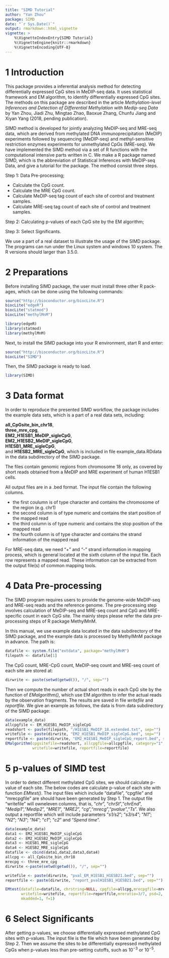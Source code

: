 ```yaml
---
title: "SIMD Tutorial"
author: "Yan Zhou"
package: SIMD
date: "`r Sys.Date()`"
output: rmarkdown::html_vignette
vignette: >
    %\VignetteIndexEntry{SIMD Tutorial}
    %\VignetteEngine{knitr::rmarkdown}
    %\VignetteEncoding{UTF-8}
---
```



# 1 Introduction
This package provides a inferential analysis method 
for detecting differentially expressed CpG sites in MeDIP-seq data. It uses 
statistical framework and EM algorithm, to identify differentially expressed 
CpG sites. The methods on this package are described in the article 
*Methylation-level Inferences and Detection of Differential Methylation 
with Medip-seq Data* by Yan Zhou, Jiadi Zhu, Mingtao Zhao, Baoxue Zhang, 
Chunfu Jiang and Xiyan Yang (2018, pending publication).

SIMD method is developed for jointly analyzing MeDIP-seq and MRE-seq data, 
which are derived from methylated DNA immunoprecipitation (MeDIP) experiments
followed by sequencing (MeDIP-seq) and methyl-sensitive restriction enzymes
experiments for unmethylated CpGs (MRE-seq). We have implemented the
SIMD method via a set of R functions with the computational intensive parts
written in C. We make a R package named SIMD, which is the abbreviation of 
Statistical Inferences with MeDIP-seq Data, and give a tutorial for
the package. The method consist three steps.

Step 1: Data Pre-processing;  

* Calculate the CpG count.   
* Calculate the MRE CpG count.  
* Calculate MeDIP-seq tag count of each site of control and treatment samples.  
* Calculate MRE-seq tag count of each site of control and treatment samples.

Step 2: Calculating p-values of each CpG site by the EM algorithm;

Step 3: Select Significants.

We use a part of a real dataset to illustrate the usage of the SIMD package.
The programs can run under the Linux system and windows 10 system. The
R versions should larger than 3.5.0.

# 2 Preparations
Before installing SIMD package, the user must install three other R pack-
ages, which can be done using the following commands:
```r
source("http://bioconductor.org/biocLite.R")
biocLite("edgeR")
biocLite("statmod")
biocLite("methylMnM")

library(edgeR)
library(statmod)
library(methylMnM)
```
Next, to install the SIMD package into your R environment, start R and
enter:
```r
source("http://bioconductor.org/biocLite.R")
biocLite("SIMD")
```
Then, the SIMD package is ready to load.
```r
library(SIMD)
```

# 3 Data format
In order to reproduce the presented SIMD workflow, the package includes the 
example data sets, which is a part of a real data sets, including:  

**all_CpGsite_bin_chr18**,  
**three_mre_cpg**,  
**EM2_H1ESB1_MeDIP_sigleCpG**,  
**EM2_H1ESB2_MeDIP_sigleCpG**,  
**H1ESB1_MRE_sigleCpG**,  
and **H1ESB2_MRE_sigleCpG**, which is included in file example_data.RDdata in 
the data subdirectory of the SIMD package.

The files contain genomic regions from chromosome 18 only, as covered by
short reads obtained from a MeDIP and MRE experiment of human H1ESB1
cells.

All output files are in a .bed format. The input file contain the
following columns.  

* the first coulumn is of type character and contains the chromosome of the
region (e.g. chr1)  
* the second column is of type numeric and contains the start position of
the mapped read  
* the third column is of type numeric and contains the stop position of the
mapped read  
* the fourth column is of type character and contains the strand information
of the mapped read  

For MRE-seq data, we need "+" and "-" strand information in mapping
process, which is general located at the sixth column of the input file. Each 
row represents a mapped read. These information can be extracted from the output
file(s) of common mapping tools.

# 4 Data Pre-processing
The SIMD program requires users to provide the genome-wide MeDIP-seq
and MRE-seq reads and the reference genome. The pre-processing step involves
calculation of MeDIP-seq and MRE-seq count and CpG and MRE-specific count in 
each CpG site. The mainly steps please refer the data pre-processing steps of 
R package MethylMnM. 

In this manual, we use example data located in the data subdirectory of the 
SIMD package, and the example data is processed by MethylMnM package in 
advance. The path is: 
```r
datafile <- system.file("extdata", package="methylMnM")
filepath <- datafile[1]
```

The CpG count, MRE-CpG count, MeDIP-seq count and MRE-seq count of each site 
are stored at: 
```r
dirwrite <- paste(setwd(getwd()), "/", sep="")
```

Then we compute the number of actual short reads in each CpG site by the 
function of *EMalgorithm()*, which use EM algorithm to infer the actual reads 
by the observation fragments. The results are saved in file *writefile* and 
*reportfile*. We give an example as follows, the data is from data subdirectory 
of the SIMD package:
```r
data(example_data)
allcpgfile <- EM_H1ESB1_MeDIP_sigleCpG
readshort <- paste(filepath, "/H1ESB1_MeDIP_18.extended.txt", sep="")
writefile <- paste(dirwrite, "EM2_H1ESB1_MeDIP_sigleCpG.bed", sep="")
reportfile <- paste(dirwrite, "EM2_H1ESB1_MeDIP_sigleCpG_report.bed", sep="")
EMalgorithm(cpgsitefile=readshort, allcpgfile=allcpgfile, category="1",
            writefile=writefile, reportfile=reportfile)
```

# 5 p-values of SIMD test
In order to detect different methylated CpG sites, we should calculate p-value 
of each site. The below codes are calculate p-value of each site with function 
*EMtest()*. The input files which include "datafile", "cpgfile" and 
"mrecpgfile" are should have been generated by Step 1. The output file 
"writefile" will owneleven columns, that is, "*chr*", "*chrSt*","*chrEnd*",
"*Medip1*","*Medip2*", "*MRE1*", "*MRE2*", "*cg*","*mrecg*","*pvalue*","*Ts*". 
We also output a reportfile which will include parameters "*s1/s2*"; "*s3/s4*"; 
"*N1*"; "*N2*"; "*N3*"; "*N4*"; "*c1*"; "*c2*" and "*Spend time*".

```r
data(example_data)
data1 <- EM2_H1ESB1_MeDIP_sigleCpG
data2 <- EM2_H1ESB2_MeDIP_sigleCpG
data3 <- H1ESB1_MRE_sigleCpG
data4 <- H1ESB2_MRE_sigleCpG
datafile <- cbind(data1,data2,data3,data4)
allcpg <- all_CpGsite_bin_chr18
mrecpg <- three_mre_cpg
dirwrite <-paste(setwd(getwd()), "/", sep="")

writefile <- paste(dirwrite, "pval_EM_H1ESB1_H1ESB21.bed", sep="")
reportfile <- paste(dirwrite, "report_pvalH1ESB1_H1ESB21.bed", sep="")

EMtest(datafile=datafile, chrstring=NULL, cpgfile=allcpg,mrecpgfile=mrecpg, 
       writefile=writefile, reportfile=reportfile,mreratio=3/7, psd=2, 
       mkadded=1, f=1)
```

# 6 Select Significants
After getting p-values, we choose differentially expressed methylated CpG sites
with p-values. The input file is the file which have been generated by Step 2. 
Then we assume the sites to be differentially expressed methylated CpGs when
p-values less than pre-setting cutoffs, such as $10^{-3}$ or $10^{-5}$.

























